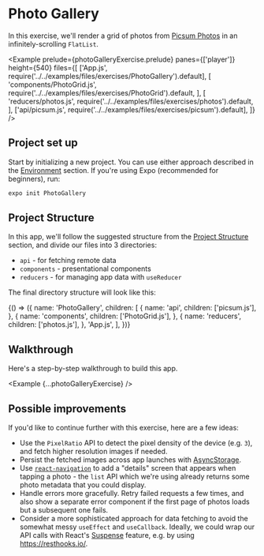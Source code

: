 
# Photo Gallery

In this exercise, we'll render a grid of photos from [Picsum Photos](https://picsum.photos) in an infinitely-scrolling `FlatList`.

<Example
  prelude={photoGalleryExercise.prelude}
  panes={['player']}
  height={540}
  files={[
    ['App.js', require('../../examples/files/exercises/PhotoGallery').default],
    [
      'components/PhotoGrid.js',
      require('../../examples/files/exercises/PhotoGrid').default,
    ],
    [
      'reducers/photos.js',
      require('../../examples/files/exercises/photos').default,
    ],
    ['api/picsum.js', require('../../examples/files/exercises/picsum').default],
  ]}
/>

## Project set up

Start by initializing a new project. You can use either approach described in the [Environment](/environment) section. If you're using Expo (recommended for beginners), run:

```bash
expo init PhotoGallery
```

## Project Structure

In this app, we'll follow the suggested structure from the [Project Structure](/app/project_structure) section, and divide our files into 3 directories:

- `api` - for fetching remote data
- `components` - presentational components
- `reducers` - for managing app data with `useReducer`

The final directory structure will look like this:

<FileTreeDiagram>
  {() => ({
    name: 'PhotoGallery',
    children: [
      {
        name: 'api',
        children: ['picsum.js'],
      },
      {
        name: 'components',
        children: ['PhotoGrid.js'],
      },
      {
        name: 'reducers',
        children: ['photos.js'],
      },
      'App.js',
    ],
  })}
</FileTreeDiagram>

## Walkthrough

Here's a step-by-step walkthrough to build this app.

<Example {...photoGalleryExercise} />

## Possible improvements

If you'd like to continue further with this exercise, here are a few ideas:

- Use the `PixelRatio` API to detect the pixel density of the device (e.g. `3`), and fetch higher resolution images if needed.
- Persist the fetched images across app launches with [AsyncStorage](/app/persistence/asyncstorage).
- Use [`react-navigation`](/app/navigation/react_navigation) to add a "details" screen that appears when tapping a photo - the `list` API which we're using already returns some photo metadata that you could display.
- Handle errors more gracefully. Retry failed requests a few times, and also show a separate error component if the first page of photos loads but a subsequent one fails.
- Consider a more sophisticated approach for data fetching to avoid the somewhat messy `useEffect` and `useCallback`. Ideally, we could wrap our API calls with React's [Suspense](https://reactjs.org/docs/concurrent-mode-suspense.html) feature, e.g. by using https://resthooks.io/.
